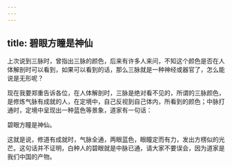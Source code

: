 ```yaml
---
---
---
```

title: 碧眼方瞳是神仙
---




上次说到三脉时，曾指出三脉的颜色，后来有许多人来问，不知这个颜色是否在人体解剖时可以看到，如果可以看到的话，那么三脉就是一种神经或器官了，怎么能说是无形呢？

现在我要郑重告诉各位，在人体解剖时，三脉是绝对看不见的，所谓的三脉颜色，是修炼气脉有成就的人，在定境中，自己反视到自己体内，所看到的颜色；中脉打通时，定境中呈现出一种蓝色等景象，道家有一句话：

碧眼方瞳是神仙。

这就是说，修道有成就时，气脉全通，两眼蓝色，眼瞳定而有力，发出方楞似的光芒。这句话并不证明，白种人的碧眼就是中脉已通，请大家不要误会，因为道家是我们中国的产物。